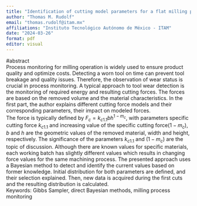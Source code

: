 ```yaml
---
title: "Identification of cutting model parameters for a flat milling process"
author: "Thomas M. Rudolf"
email: "thomas.rudolf@itam.mx"
affiliations: "Instituto Tecnológico Autónomo de México - ITAM"
date: "2024-03-26"
format: pdf
editor: visual
---
```


#abstract\
Process monitoring for milling operation is widely used to ensure product quality and optimize costs. Detecting a worn tool on time can prevent tool breakage and quality issues. Therefore, the observation of wear status is crucial in process monitoring. A typical approach to tool wear detection is the monitoring of required energy and resulting cutting forces. The forces are based on the removed volume and the material characteristics. In the first part, the author explains different cutting force models and their corresponding parameters, their impact on modeled forces.\
The force is typically defined by $F_c = k_{c1.1} b h^{1-m_c}$, with parameters specific cutting force $k_{c1.1}$ and increasing value of the specific cutting force$(1-m_c)$, $b$ and $h$ are the geometric values of the removed material, width and height, respectively. The significance of the parameters $k_{c1.1}$ and $(1-m_c)$ are the topic of discussion. Although there are known values for specific materials, each working batch has slightly different values which results in changing force values for the same machining process. The presented approach uses a Bayesian method to detect and identify the current values based on former knowledge. Initial distribution for both parameters are defined, and their selection explained. Then, new data is acquired during the first cuts and the resulting distribution is calculated.\
Keywords: Gibbs Sampler, direct Bayesian methods, milling process monitoring
